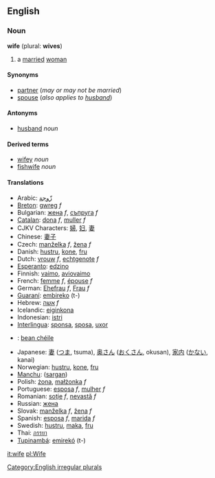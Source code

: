 ==English==
===Noun===
'''wife''' (plural: '''wives''')

# a [[marry|married]] [[woman]]

====Synonyms====
*[[partner]] (''may or may not be married'')
*[[spouse]] (''also applies to [[husband]]'')

====Antonyms====
*[[husband]] ''noun''

====Derived terms====
*[[wifey]] ''noun''<!-- also adj? -->
*[[fishwife]] ''noun''

====Translations====
*Arabic: [[زّوجة]]
*[[Breton]]: [[gwreg]] ''f''
*Bulgarian: [[жена]] ''f'', [[съпруга]] ''f''
*[[Catalan]]: [[dona]] ''f'', [[muller]] ''f''
*CJKV Characters: [[婦]], [[妇]], [[妻]]
*Chinese: [[妻子]]
*Czech:  [[manželka]] ''f'', [[žena]]  ''f''
*Danish: [[hustru]], [[kone]], [[fru]]
*Dutch: [[vrouw]] ''f'', [[echtgenote]] ''f''
*[[Esperanto]]: [[edzino]]
*Finnish: [[vaimo]], [[aviovaimo]]
*French: [[femme]] ''f'', [[épouse]] ''f''
*German: [[Ehefrau]] ''f'', [[Frau]] ''f''
*[[Guaraní]]: [[embireko]] (t-)
*Hebrew: [[אשה]] ''f''
*Icelandic: [[eiginkona]]
*Indonesian: [[istri]]
*[[Interlingua]]: [[sponsa]], [[sposa]], [[uxor]]
*{{ga}}: [[bean chéile]]
*Japanese: [[妻]] ([[つま]], tsuma), [[奥さん]] ([[おくさん]], okusan), [[家内]] ([[かない]], kanai)
*Norwegian: [[hustru]], [[kone]], [[fru]]
*[[Manchu]]: ([[sargan]])
*Polish: [[żona]], [[małżonka]] ''f''
*Portuguese: [[esposa]] ''f'', [[mulher]] ''f''
*Romanian: [[soţie]] ''f'', [[nevastă]] ''f''
*Russian: [[жена]]
*Slovak: [[manželka]] ''f'', [[žena]] ''f''
*Spanish: [[esposa]] ''f'', [[marida]] ''f''
*Swedish: [[hustru]], [[maka]], [[fru]]
*Thai: [[ภรรยา]]
*[[Tupinambá]]: [[emirekó]] (t-)

[[Category:English irregular plurals]]

[[it:wife]]
[[pl:Wife]]